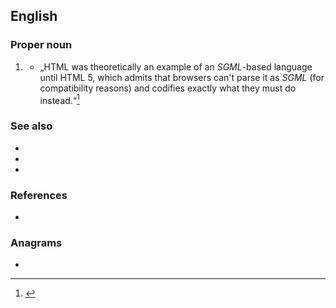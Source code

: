 ==English==

===Proper noun===
{{en-proper noun}}

# {{lb|en|software}} {{initialism of|[[w:Standard Generalized Markup Language|Standard Generalized Markup Language]]|lang=en}}
#* „HTML was theoretically an example of an ''SGML''-based language until HTML 5, which admits that browsers can't parse it as ''SGML'' (for compatibility reasons) and codifies exactly what they must do instead.“<ref>{{cite-web
|url=http://en.wikipedia.org/
|title=Standard Generalized Markup Language
|lang=en
|format=HTML
|publisher=Wikipedia
|date=2014-11-10
|archiveurl=http://en.wikipedia.org/wiki/Standard_Generalized_Markup_Language
|archivedate=2014-11-10
|accessdate=2014-11-12
}}</ref>

===See also===
* {{l|en|HTML}}
* {{l|en|XHTML}}
* {{l|en|XML}}

===References===
<references/>
* {{pedia}}

===Anagrams===
* {{anagrams|en|a=glms|LMGs}}